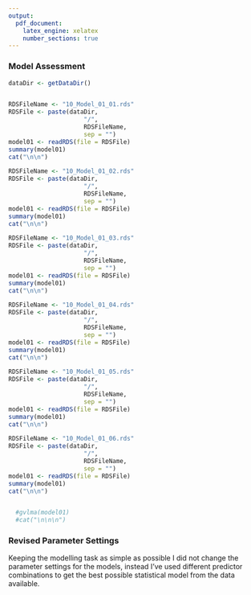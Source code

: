 ```yaml
---
output:
  pdf_document:
    latex_engine: xelatex
    number_sections: true
---
```


### Model Assessment

\setmonofont{Courier New}
\setmainfont{Courier New}

```r

dataDir <- getDataDir()


RDSFileName <- "10_Model_01_01.rds"
RDSFile <- paste(dataDir,
                     "/",
                     RDSFileName,
                     sep = "")
model01 <- readRDS(file = RDSFile)
summary(model01)
cat("\n\n")

RDSFileName <- "10_Model_01_02.rds"
RDSFile <- paste(dataDir,
                     "/",
                     RDSFileName,
                     sep = "")
model01 <- readRDS(file = RDSFile)
summary(model01)
cat("\n\n")

RDSFileName <- "10_Model_01_03.rds"
RDSFile <- paste(dataDir,
                     "/",
                     RDSFileName,
                     sep = "")
model01 <- readRDS(file = RDSFile)
summary(model01)
cat("\n\n")

RDSFileName <- "10_Model_01_04.rds"
RDSFile <- paste(dataDir,
                     "/",
                     RDSFileName,
                     sep = "")
model01 <- readRDS(file = RDSFile)
summary(model01)
cat("\n\n")

RDSFileName <- "10_Model_01_05.rds"
RDSFile <- paste(dataDir,
                     "/",
                     RDSFileName,
                     sep = "")
model01 <- readRDS(file = RDSFile)
summary(model01)
cat("\n\n")

RDSFileName <- "10_Model_01_06.rds"
RDSFile <- paste(dataDir,
                     "/",
                     RDSFileName,
                     sep = "")
model01 <- readRDS(file = RDSFile)
summary(model01)
cat("\n\n")


  #gvlma(model01)
  #cat("\n\n\n")

```

\setmonofont{Times New Roman}
\setmainfont{Times New Roman}


### Revised Parameter Settings

Keeping the modelling task as simple as possible I did not change the parameter settings for the models, instead I've used different predictor combinations to get the best possible statistical model from the data available.

<!--
The data mining analyst interprets the models according to his or her domain knowledge, the data mining success criteria, and the desired test design. The data mining analyst judges the success of the application of modeling and discovery techniques technically, but he or she should also work with business analysts and domain experts in order to interpret the data mining results in the business context. The data mining analyst may even choose to have the business analyst involved when creating the models for assistance in discovering potential problems with the data.
For example, a data mining project may test the factors that affect bank account closure. If data is collected at different times of the month, it could cause a significant difference in the account balances of the two data sets collected. (Because individuals tend to get paid at the end of the month, the data collected at that time would reflect higher account balances.) A business analyst familiar with the bank’s operations would note such a discrepancy immediately.
In this phase, the data mining analyst also tries to rank the models. He or she assesses the models according to the evaluation criteria and takes into account business objectives and business success criteria. In most data mining projects, the data mining analyst applies a single technique more than once or generates data mining results with different alternative techniques. In this task, he or she also compares all results according to the evaluation criteria.
-->
